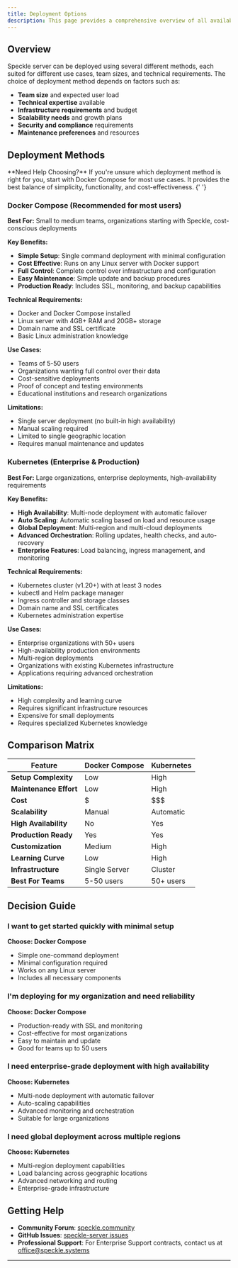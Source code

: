 ```yaml
---
title: Deployment Options
description: This page provides a comprehensive overview of all available deployment methods for the Speckle server, helping you choose the right approach for your specific needs and requirements.
---
```


## Overview

Speckle server can be deployed using several different methods, each suited for different use cases, team sizes, and technical requirements. The choice of deployment method depends on factors such as:

- **Team size** and expected user load
- **Technical expertise** available
- **Infrastructure requirements** and budget
- **Scalability needs** and growth plans
- **Security and compliance** requirements
- **Maintenance preferences** and resources

## Deployment Methods

<Note>
  **Need Help Choosing?** If you're unsure which deployment method is right for
  you, start with Docker Compose for most use cases. It provides the best
  balance of simplicity, functionality, and cost-effectiveness.
</Note>{' '}

### Docker Compose (Recommended for most users)

**Best For:** Small to medium teams, organizations starting with Speckle, cost-conscious deployments

**Key Benefits:**

- **Simple Setup**: Single command deployment with minimal configuration
- **Cost Effective**: Runs on any Linux server with Docker support
- **Full Control**: Complete control over infrastructure and configuration
- **Easy Maintenance**: Simple update and backup procedures
- **Production Ready**: Includes SSL, monitoring, and backup capabilities

**Technical Requirements:**

- Docker and Docker Compose installed
- Linux server with 4GB+ RAM and 20GB+ storage
- Domain name and SSL certificate
- Basic Linux administration knowledge

**Use Cases:**

- Teams of 5-50 users
- Organizations wanting full control over their data
- Cost-sensitive deployments
- Proof of concept and testing environments
- Educational institutions and research organizations

**Limitations:**

- Single server deployment (no built-in high availability)
- Manual scaling required
- Limited to single geographic location
- Requires manual maintenance and updates

### Kubernetes (Enterprise & Production)

**Best For:** Large organizations, enterprise deployments, high-availability requirements

**Key Benefits:**

- **High Availability**: Multi-node deployment with automatic failover
- **Auto Scaling**: Automatic scaling based on load and resource usage
- **Global Deployment**: Multi-region and multi-cloud deployments
- **Advanced Orchestration**: Rolling updates, health checks, and auto-recovery
- **Enterprise Features**: Load balancing, ingress management, and monitoring

**Technical Requirements:**

- Kubernetes cluster (v1.20+) with at least 3 nodes
- kubectl and Helm package manager
- Ingress controller and storage classes
- Domain name and SSL certificates
- Kubernetes administration expertise

**Use Cases:**

- Enterprise organizations with 50+ users
- High-availability production environments
- Multi-region deployments
- Organizations with existing Kubernetes infrastructure
- Applications requiring advanced orchestration

**Limitations:**

- High complexity and learning curve
- Requires significant infrastructure resources
- Expensive for small deployments
- Requires specialized Kubernetes knowledge

## Comparison Matrix

| Feature                | Docker Compose | Kubernetes |
| ---------------------- | -------------- | ---------- |
| **Setup Complexity**   | Low            | High       |
| **Maintenance Effort** | Low            | High       |
| **Cost**               | $              | $$$        |
| **Scalability**        | Manual         | Automatic  |
| **High Availability**  | No             | Yes        |
| **Production Ready**   | Yes            | Yes        |
| **Customization**      | Medium         | High       |
| **Learning Curve**     | Low            | High       |
| **Infrastructure**     | Single Server  | Cluster    |
| **Best For Teams**     | 5-50 users     | 50+ users  |

## Decision Guide

### I want to get started quickly with minimal setup

**Choose: Docker Compose**

- Simple one-command deployment
- Minimal configuration required
- Works on any Linux server
- Includes all necessary components

### I'm deploying for my organization and need reliability

**Choose: Docker Compose**

- Production-ready with SSL and monitoring
- Cost-effective for most organizations
- Easy to maintain and update
- Good for teams up to 50 users

### I need enterprise-grade deployment with high availability

**Choose: Kubernetes**

- Multi-node deployment with automatic failover
- Auto-scaling capabilities
- Advanced monitoring and orchestration
- Suitable for large organizations

### I need global deployment across multiple regions

**Choose: Kubernetes**

- Multi-region deployment capabilities
- Load balancing across geographic locations
- Advanced networking and routing
- Enterprise-grade infrastructure



## Getting Help

- **Community Forum**: [speckle.community](https://speckle.community)
- **GitHub Issues**: [speckle-server issues](https://github.com/specklesystems/speckle-server/issues)
- **Professional Support**: For Enterprise Support contracts, contact us at [office@speckle.systems](mailto:office@speckle.systems)

---
